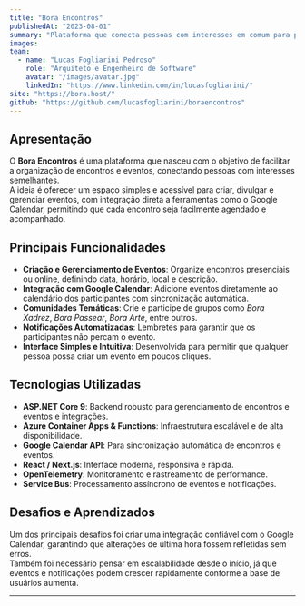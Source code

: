 ```yaml
---
title: "Bora Encontros"
publishedAt: "2023-08-01"
summary: "Plataforma que conecta pessoas com interesses em comum para promover encontros, eventos e experiências memoráveis."
images:
team:
  - name: "Lucas Fogliarini Pedroso"
    role: "Arquiteto e Engenheiro de Software"
    avatar: "/images/avatar.jpg"
    linkedIn: "https://www.linkedin.com/in/lucasfogliarini/"
site: "https://bora.host/"
github: "https://github.com/lucasfogliarini/boraencontros"
---
```


## Apresentação

O **Bora Encontros** é uma plataforma que nasceu com o objetivo de facilitar a organização de encontros e eventos, conectando pessoas com interesses semelhantes.  
A ideia é oferecer um espaço simples e acessível para criar, divulgar e gerenciar eventos, com integração direta a ferramentas como o Google Calendar, permitindo que cada encontro seja facilmente agendado e acompanhado.

## Principais Funcionalidades

- **Criação e Gerenciamento de Eventos**: Organize encontros presenciais ou online, definindo data, horário, local e descrição.
- **Integração com Google Calendar**: Adicione eventos diretamente ao calendário dos participantes com sincronização automática.
- **Comunidades Temáticas**: Crie e participe de grupos como *Bora Xadrez*, *Bora Passear*, *Bora Arte*, entre outros.
- **Notificações Automatizadas**: Lembretes para garantir que os participantes não percam o evento.
- **Interface Simples e Intuitiva**: Desenvolvida para permitir que qualquer pessoa possa criar um evento em poucos cliques.

## Tecnologias Utilizadas

- **ASP.NET Core 9**: Backend robusto para gerenciamento de encontros e eventos e integrações.
- **Azure Container Apps & Functions**: Infraestrutura escalável e de alta disponibilidade.
- **Google Calendar API**: Para sincronização automática de encontros e eventos.
- **React / Next.js**: Interface moderna, responsiva e rápida.
- **OpenTelemetry**: Monitoramento e rastreamento de performance.
- **Service Bus**: Processamento assíncrono de eventos e notificações.

## Desafios e Aprendizados

Um dos principais desafios foi criar uma integração confiável com o Google Calendar, garantindo que alterações de última hora fossem refletidas sem erros.  
Também foi necessário pensar em escalabilidade desde o início, já que eventos e notificações podem crescer rapidamente conforme a base de usuários aumenta.

---